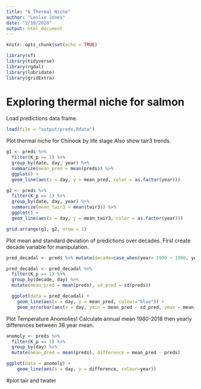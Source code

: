 ```yaml
---
title: "6_Thermal Niche"
author: "Leslie Jones"
date: "2/10/2020"
output: html_document
---
```


```r
knitr::opts_chunk$set(echo = TRUE)

library(sf)
library(tidyverse)
library(rgdal)
library(lubridate)
library(gridExtra)
```

# Exploring thermal niche for salmon

Load predictions data frame.

```r
load(file = "output/preds.Rdata")
```


Plot thermal niche for Chinook by life stage.Also show tair3 trends.

```r

g1 <- preds %>% 
  filter(K_p == 1) %>% 
  group_by(date, day, year) %>% 
  summarize(mean_pred = mean(preds)) %>% 
  ggplot() +
  geom_line(aes(x = day, y = mean_pred, color = as.factor(year))) 

g2 <- preds %>% 
  filter(K_p == 1) %>% 
  group_by(date, day, year) %>% 
  summarize(mean_tair3 = mean(tair3)) %>% 
  ggplot() +
  geom_line(aes(x = day, y = mean_tair3, color = as.factor(year))) 

grid.arrange(g1, g2, nrow = 1)

```

Plot mean and standard deviation of predictions over decades. First create decade variable for manipulation.
```r
pred_decadal <- preds %>% mutate(decade=case_when(year< 1990 ~ 1980, year >= 1990 & year < 2000 ~ 1990, year >=2000 & year < 2010 ~ 2000, year>2009 ~ 2010))

pred_decadal <- pred_decadal %>% 
  filter(K_p == 1) %>% 
  group_by(decade, day) %>% 
  mutate(mean_pred = mean(preds), sd_pred = sd(preds))  

  ggplot(data = pred_decadal) +
    geom_line(aes(x = day, y = mean_pred, colour="blue")) +
    geom_errorbar(aes(x = day, ymin = mean_pred - sd_pred, ymax = mean_pred + sd_pred, colour="grey")) + facet_wrap(~decade)

```

Plot Temperature Anomolies!
Calculate annual mean 1980-2018 then yearly differences between 38 year mean. 
```r
anomoly <- preds %>% 
  filter(K_p == 1) %>% 
  group_by(day) %>% 
  mutate(mean_pred = mean(preds), difference = mean_pred - preds)

ggplot(data = anomoly) +
    geom_line(aes(x = day, y = difference, colour=year))

```
#plot tair and twater
